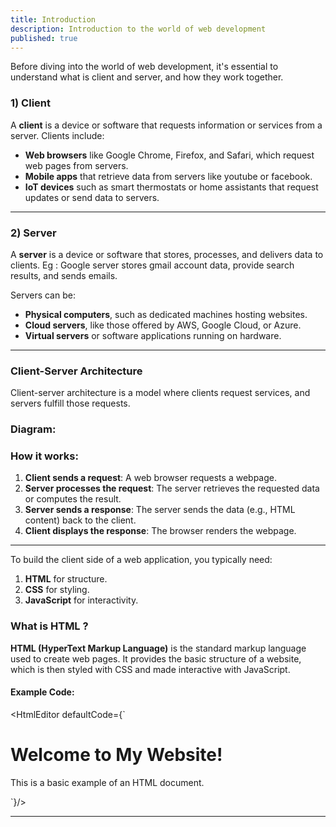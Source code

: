 ```yaml
---
title: Introduction
description: Introduction to the world of web development
published: true
---
```


Before diving into the world of web development, it's essential to understand what is client and server, and how they work together.


### **1) Client**

A **client** is a device or software that requests information or services from a server. Clients include:

* **Web browsers** like Google Chrome, Firefox, and Safari, which request web pages from servers.
* **Mobile apps** that retrieve data from servers like youtube or facebook.
* **IoT devices** such as smart thermostats or home assistants that request updates or send data to servers.

---

### **2) Server**

A **server** is a device or software that stores, processes, and delivers data to clients. Eg : Google server stores gmail account data, provide search results, and sends emails.

Servers can be:

* **Physical computers**, such as dedicated machines hosting websites.
* **Cloud servers**, like those offered by AWS, Google Cloud, or Azure.
* **Virtual servers** or software applications running on hardware.

---

### **Client-Server Architecture**

Client-server architecture is a model where clients request services, and servers fulfill those requests.

### **Diagram:**

<ImageCenter src="https://res.cloudinary.com/dkkifg17t/image/upload/v1748193265/ChatGPT_Image_May_25_2025_10_38_15_PM_obt5vs.png" alt="Client-Server Architecture"/>

### **How it works:**

1. **Client sends a request**: A web browser requests a webpage.
2. **Server processes the request**: The server retrieves the requested data or computes the result.
3. **Server sends a response**: The server sends the data (e.g., HTML content) back to the client.
4. **Client displays the response**: The browser renders the webpage.

---

<Callout>
To build the client side of a web application, you typically need:

1. **HTML** for structure.
2. **CSS** for styling.
3. **JavaScript** for interactivity.
</Callout>


### **What is HTML ?**

**HTML (HyperText Markup Language)** is the standard markup language used to create web pages. It provides the basic structure of a website, which is then styled with CSS and made interactive with JavaScript.

#### **Example Code:**

<HtmlEditor defaultCode={`<!DOCTYPE html>
<html lang="en">
<head>
    <meta charset="UTF-8">
    <meta name="viewport" content="width=device-width, initial-scale=1.0">
    <title>My First Webpage</title>
    <link rel="stylesheet" href="styles.css">
</head>
<body>
    <h1>Welcome to My Website!</h1>
    <p>This is a basic example of an HTML document.</p>
</body>
</html>
`}/>

---


